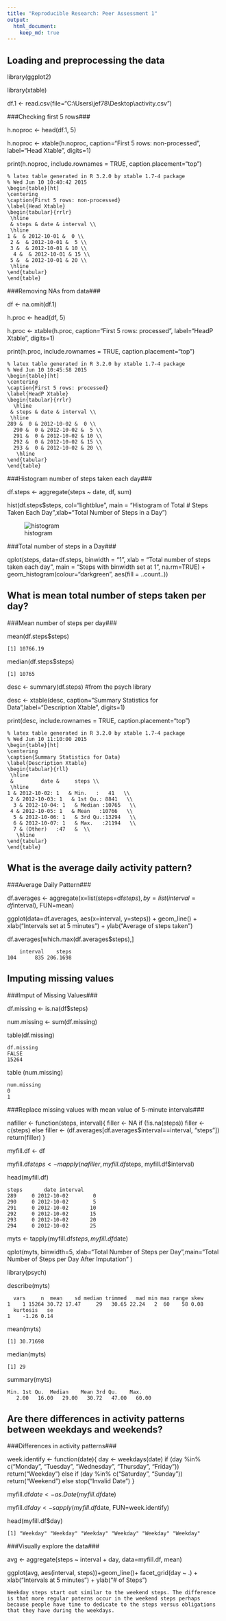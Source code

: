 ```yaml
---
title: "Reproducible Research: Peer Assessment 1"
output: 
  html_document:
    keep_md: true
---
```



## Loading and preprocessing the data
library(ggplot2)

library(xtable)

df.1 <- read.csv(file="C:\\Users\\jef78\\Desktop\\activity.csv")



###Checking first 5 rows###

h.noproc <- head(df.1, 5)

h.noproc <- xtable(h.noproc, caption="First 5 rows: non-processed", label="Head Xtable", digits=1)

print(h.noproc, include.rownames = TRUE, caption.placement="top")

    % latex table generated in R 3.2.0 by xtable 1.7-4 package
    % Wed Jun 10 10:40:42 2015
    \begin{table}[ht]
    \centering
    \caption{First 5 rows: non-processed} 
    \label{Head Xtable}
    \begin{tabular}{rrlr}
     \hline
     & steps & date & interval \\ 
     \hline
    1 &  & 2012-10-01 &  0 \\ 
     2 &  & 2012-10-01 &  5 \\ 
     3 &  & 2012-10-01 & 10 \\ 
      4 &  & 2012-10-01 & 15 \\ 
     5 &  & 2012-10-01 & 20 \\ 
     \hline
    \end{tabular}
    \end{table}


###Removing NAs from data###

df <- na.omit(df.1)

h.proc <- head(df, 5)

h.proc <- xtable(h.proc, caption="First 5 rows: processed", label="HeadP Xtable", digits=1)

print(h.proc, include.rownames = TRUE, caption.placement="top")

    % latex table generated in R 3.2.0 by xtable 1.7-4 package
    % Wed Jun 10 10:45:58 2015
    \begin{table}[ht]
    \centering
    \caption{First 5 rows: processed} 
    \label{HeadP Xtable}
    \begin{tabular}{rrlr}
      \hline
     & steps & date & interval \\ 
     \hline
    289 &  0 & 2012-10-02 &  0 \\ 
      290 &  0 & 2012-10-02 &  5 \\ 
      291 &  0 & 2012-10-02 & 10 \\ 
      292 &  0 & 2012-10-02 & 15 \\ 
      293 &  0 & 2012-10-02 & 20 \\ 
       \hline
    \end{tabular}
    \end{table}


###Histogram number of steps taken each day###

df.steps <- aggregate(steps ~ date, df, sum)

hist(df.steps$steps, col="lightblue", main = "Histogram of Total # Steps Taken Each Day",xlab="Total Number of Steps in a Day")

![histogram](https://cloud.githubusercontent.com/assets/10914246/8089856/63a16d7e-0f78-11e5-8eb3-452a5f304f0f.png)

###Total number of steps in a Day###

qplot(steps, data=df.steps, binwidth = "1", xlab = "Total number of steps taken each day", 
      main = "Steps with binwidth set at 1", na.rm=TRUE) + 
      geom_histogram(colour="darkgreen", aes(fill = ..count..)) 


## What is mean total number of steps taken per day?
###Mean number of steps per day###

mean(df.steps$steps)

    [1] 10766.19

median(df.steps$steps)

    [1] 10765

desc <- summary(df.steps) #from the psych library

desc <- xtable(desc, caption="Summary Statistics for Data",label="Description Xtable", digits=1)

print(desc, include.rownames = TRUE, caption.placement="top")

    % latex table generated in R 3.2.0 by xtable 1.7-4 package
    % Wed Jun 10 11:10:00 2015
    \begin{table}[ht]
    \centering
    \caption{Summary Statistics for Data} 
    \label{Description Xtable}
    \begin{tabular}{rll}
     \hline
     &         date &     steps \\ 
     \hline
    1 & 2012-10-02: 1   & Min.   :   41   \\ 
     2 & 2012-10-03: 1   & 1st Qu.: 8841   \\ 
      3 & 2012-10-04: 1   & Median :10765   \\ 
     4 & 2012-10-05: 1   & Mean   :10766   \\ 
      5 & 2012-10-06: 1   & 3rd Qu.:13294   \\ 
      6 & 2012-10-07: 1   & Max.   :21194   \\ 
      7 & (Other)   :47   &  \\ 
       \hline
    \end{tabular}
    \end{table}


## What is the average daily activity pattern?
###Average Daily Pattern###

df.averages <- aggregate(x=list(steps=df$steps), by=list(interval=df$interval), FUN=mean)

ggplot(data=df.averages, aes(x=interval, y=steps)) + geom_line() + 
  xlab("Intervals set at 5 minutes") + ylab("Average of steps taken")

df.averages[which.max(df.averages$steps),]

        interval    steps
    104      835 206.1698


## Imputing missing values
###Imput of Missing Values###

df.missing <- is.na(df$steps)

num.missing <- sum(df.missing)

table(df.missing)

    df.missing
    FALSE 
    15264 

table (num.missing)

    num.missing
    0 
    1 

###Replace missing values with mean value of 5-minute intervals###

nafiller <- function(steps, interval){
  filler <- NA
  if (!is.na(steps))
    filler <- c(steps)
  else
    filler <- (df.averages[df.averages$interval==interval, "steps"])
  return(filler)
}

myfill.df <- df

myfill.df$steps <- mapply(nafiller, myfill.df$steps, myfill.df$interval)

head(myfill.df)

    steps       date interval
    289     0 2012-10-02        0
    290     0 2012-10-02        5
    291     0 2012-10-02       10
    292     0 2012-10-02       15
    293     0 2012-10-02       20
    294     0 2012-10-02       25

myts <- tapply(myfill.df$steps, myfill.df$date)

qplot(myts, binwidth=5, xlab="Total Number of Steps per Day",main="Total Number of Steps per Day After Imputation" )

library(psych)

describe(myts)

      vars     n  mean    sd median trimmed   mad min max range skew
    1    1 15264 30.72 17.47     29   30.65 22.24   2  60    58 0.08
      kurtosis   se
    1    -1.26 0.14

mean(myts)

    [1] 30.71698

median(myts)

    [1] 29

summary(myts)

    Min. 1st Qu.  Median    Mean 3rd Qu.    Max. 
       2.00   16.00   29.00   30.72   47.00   60.00 


## Are there differences in activity patterns between weekdays and weekends?
###Differences in activity patterns###

week.identify <- function(date){
 day <- weekdays(date)
 if (day %in% c("Monday", "Tuesday", "Wednesday", "Thursday", "Friday"))
   return("Weekday")
 else if (day %in% c("Saturday", "Sunday"))
   return("Weekend")
 else
   stop("Invalid Date")
}  

myfill.df$date <- as.Date(myfill.df$date)

myfill.df$day <- sapply(myfill.df$date, FUN=week.identify)

head(myfill.df$day)

    [1] "Weekday" "Weekday" "Weekday" "Weekday" "Weekday" "Weekday"

###Visually explore the data###

avg <- aggregate(steps ~ interval + day, data=myfill.df, mean)

ggplot(avg, aes(interval, steps))+geom_line()+ facet_grid(day ~ .) + xlab("Intervals at 5 minutes") + ylab("# of Steps")

    Weekday steps start out similar to the weekend steps. The difference is that more regular paterns occur in the weekend steps perhaps because people have time to dedicate to the steps versus obligations that they have during the weekdays.
